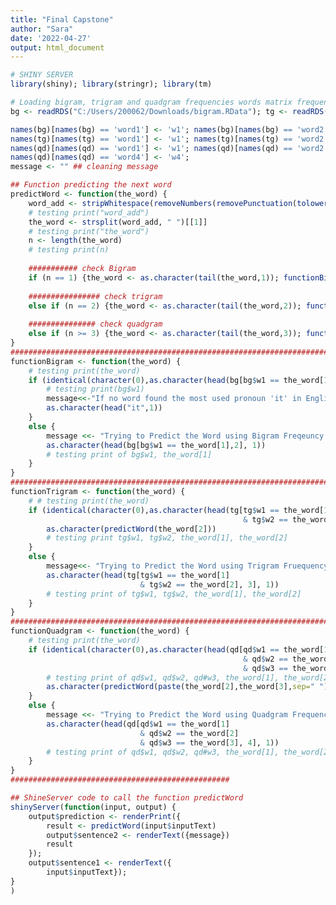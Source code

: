 ---
title: "Final Capstone"
author: "Sara"
date: '2022-04-27'
output: html_document
---

```{r cars}
# SHINY SERVER 
library(shiny); library(stringr); library(tm)

# Loading bigram, trigram and quadgram frequencies words matrix frequencies
bg <- readRDS("C:/Users/200062/Downloads/bigram.RData"); tg <- readRDS("C:/Users/200062/Downloads/trigram.RData"); qd <- readRDS("C:/Users/200062/Downloads/quadgram.RData")

names(bg)[names(bg) == 'word1'] <- 'w1'; names(bg)[names(bg) == 'word2'] <- 'w2';
names(tg)[names(tg) == 'word1'] <- 'w1'; names(tg)[names(tg) == 'word2'] <- 'w2'; names(tg)[names(tg) == 'word3'] <- 'w3';
names(qd)[names(qd) == 'word1'] <- 'w1'; names(qd)[names(qd) == 'word2'] <- 'w2'; names(qd)[names(qd) == 'word3'] <- 'w3'
names(qd)[names(qd) == 'word4'] <- 'w4';
message <- "" ## cleaning message

## Function predicting the next word
predictWord <- function(the_word) {
    word_add <- stripWhitespace(removeNumbers(removePunctuation(tolower(the_word),preserve_intra_word_dashes = TRUE)))
    # testing print("word_add")
    the_word <- strsplit(word_add, " ")[[1]]
    # testing print("the_word")
    n <- length(the_word)
    # testing print(n)
    
    ########### check Bigram
    if (n == 1) {the_word <- as.character(tail(the_word,1)); functionBigram(the_word)}
    
    ################ check trigram
    else if (n == 2) {the_word <- as.character(tail(the_word,2)); functionTrigram(the_word)}
    
    ############### check quadgram
    else if (n >= 3) {the_word <- as.character(tail(the_word,3)); functionQuadgram(the_word)}
}
########################################################################
functionBigram <- function(the_word) {
    # testing print(the_word)
    if (identical(character(0),as.character(head(bg[bg$w1 == the_word[1], 2], 1)))) {
        # testing print(bg$w1)
        message<<-"If no word found the most used pronoun 'it' in English will be returned" 
        as.character(head("it",1))
    }
    else {
        message <<- "Trying to Predict the Word using Bigram Freqeuncy Matrix  "
        as.character(head(bg[bg$w1 == the_word[1],2], 1))
        # testing print of bg$w1, the_word[1]
    }
}
########################################################################
functionTrigram <- function(the_word) {
    # # testing print(the_word)
    if (identical(character(0),as.character(head(tg[tg$w1 == the_word[1]
                                                    & tg$w2 == the_word[2], 3], 1)))) {
        as.character(predictWord(the_word[2]))
        # testing print tg$w1, tg$w2, the_word[1], the_word[2]
    }
    else {
        message<<- "Trying to Predict the Word using Trigram Fruequency Matrix "
        as.character(head(tg[tg$w1 == the_word[1]
                             & tg$w2 == the_word[2], 3], 1))
        # testing print of tg$w1, tg$w2, the_word[1], the_word[2]
    }
}
########################################################################
functionQuadgram <- function(the_word) {
    # testing print(the_word)
    if (identical(character(0),as.character(head(qd[qd$w1 == the_word[1]
                                                    & qd$w2 == the_word[2]
                                                    & qd$w3 == the_word[3], 4], 1)))) {
        # testing print of qd$w1, qd$w2, qd#w3, the_word[1], the_word[2], the_word3
        as.character(predictWord(paste(the_word[2],the_word[3],sep=" ")))
    }
    else {
        message <<- "Trying to Predict the Word using Quadgram Frequency Matrix"
        as.character(head(qd[qd$w1 == the_word[1] 
                             & qd$w2 == the_word[2]
                             & qd$w3 == the_word[3], 4], 1))
        # testing print of qd$w1, qd$w2, qd#w3, the_word[1], the_word[2], the_word3
    }       
}
#################################################

## ShineServer code to call the function predictWord
shinyServer(function(input, output) {
    output$prediction <- renderPrint({
        result <- predictWord(input$inputText)
        output$sentence2 <- renderText({message})
        result
    });
    output$sentence1 <- renderText({
        input$inputText});
}
)
```
